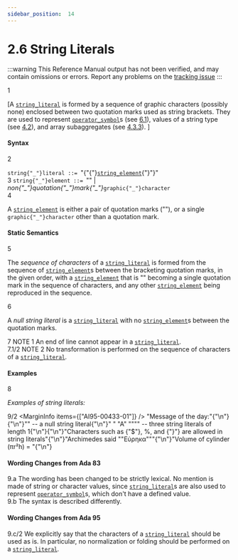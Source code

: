 ```yaml
---
sidebar_position:  14
---
```


# 2.6 String Literals

:::warning
This Reference Manual output has not been verified,
and may contain omissions or errors.
Report any problems on the [tracking issue](https://github.com/ada-lang-io/ada-lang-io/issues/20)
:::


<MarginText>1</MarginText>
<p>[A <code><a href="../AA-2/AA-2.6#S0016">string_literal</a></code> is formed by a sequence of graphic characters (possibly none) enclosed between two quotation marks used as string brackets. They are used to represent <code><a href="../AA-6/AA-6.1#S0202">operator_symbol</a></code>s (see <a href="../AA-6/AA-6.1">6.1</a>), values of a string type (see <a href="../AA-4/AA-4.2">4.2</a>), and array subaggregates (see <a href="../AA-4/AA-4.3#Subclause_4.3.3">4.3.3</a>). ]<br /></p>


#### Syntax

<MarginText>2</MarginText>

<CodeBlock>
<code>string{"_"}literal</code><a id="S0016"></a><code> ::= </code>"{"{"}<code><a href="../AA-2/AA-2.6#S0017">string_element</a></code>{"}"}"<br />

</CodeBlock>
<MarginText>3</MarginText>

<CodeBlock>
<code>string{"_"}element</code><a id="S0017"></a><code> ::= </code>"" | <em>non{"_"}quotation{"_"}mark{"_"}</em><code>graphic{"_"}character</code><br />

</CodeBlock>
<MarginText>4</MarginText>
<p class="Indented2">A <code><a href="../AA-2/AA-2.6#S0017">string_element</a></code> is either a pair of quotation marks (""), or a single <code>graphic{"_"}character</code> other than a quotation mark. <br /></p>


#### Static Semantics

<MarginText>5</MarginText>
<p>The <em>sequence of characters</em> of a <code><a href="../AA-2/AA-2.6#S0016">string_literal</a></code> is formed from the sequence of <code><a href="../AA-2/AA-2.6#S0017">string_element</a></code>s between the bracketing quotation marks, in the given order, with a <code><a href="../AA-2/AA-2.6#S0017">string_element</a></code> that is "" becoming a single quotation mark in the sequence of characters, and any other <code><a href="../AA-2/AA-2.6#S0017">string_element</a></code> being reproduced in the sequence.<br /></p>

<MarginText>6</MarginText>
<p>A <em>null string literal</em> is a <code><a href="../AA-2/AA-2.6#S0016">string_literal</a></code> with no <code><a href="../AA-2/AA-2.6#S0017">string_element</a></code>s between the quotation marks.<br /></p>

<AnnotatedOnly>
<MarginText>7</MarginText>
<Admonition type="aarm" aarm="note">
NOTE 1   An end of line cannot appear in a <code><a href="../AA-2/AA-2.6#S0016">string_literal</a></code>.<br />
</Admonition>
</AnnotatedOnly>

<AnnotatedOnly>
<MarginText>7.1/2</MarginText>
<MarginInfo items={["AI95-00285-01"]} />
<Admonition type="aarm" aarm="note">
NOTE 2   No transformation is performed on the sequence of characters of a <code><a href="../AA-2/AA-2.6#S0016">string_literal</a></code>. <br />
</Admonition>
</AnnotatedOnly>


#### Examples

<MarginText>8</MarginText>
<p><em>Examples of string literals:</em> <br /></p>

<MarginText>9/2</MarginText>
<MarginInfo items={["AI95-00433-01"]} />
<CodeBlock language="ada">
"Message of the day:"{"\n"}{"\n"}""                    --  a null string literal{"\n"}" "   "A"   """"      --  three string literals of length 1{"\n"}{"\n"}"Characters such as {"$"}, %, and {"}"} are allowed in string literals"{"\n"}"Archimedes said ""&#917;&#973;&#961;&#951;&#954;&#945;"""{"\n"}"Volume of cylinder (&pi;r²h) = "{"\n"}

</CodeBlock>
<AnnotatedOnly>

#### Wording Changes from Ada 83

</AnnotatedOnly>
<AnnotatedOnly>
<MarginText>9.a</MarginText>
<Admonition type="aarm" aarm="note">
The wording has been changed to be strictly lexical. No mention is made of string or character values, since <code><a href="../AA-2/AA-2.6#S0016">string_literal</a></code>s are also used to represent <code><a href="../AA-6/AA-6.1#S0202">operator_symbol</a></code>s, which don't have a defined value.<br />
</Admonition>
</AnnotatedOnly>

<AnnotatedOnly>
<MarginText>9.b</MarginText>
<Admonition type="aarm" aarm="note">
The syntax is described differently. <br />
</Admonition>
</AnnotatedOnly>

<AnnotatedOnly>

#### Wording Changes from Ada 95

</AnnotatedOnly>
<AnnotatedOnly>
<MarginText>9.c/2</MarginText>
<MarginInfo items={["AI95-00285-01"]} />
<Admonition type="aarm" aarm="note">
We explicitly say that the characters of a <code><a href="../AA-2/AA-2.6#S0016">string_literal</a></code> should be used as is. In particular, no normalization or folding should be performed on a <code><a href="../AA-2/AA-2.6#S0016">string_literal</a></code>. <br />
</Admonition>
</AnnotatedOnly>

